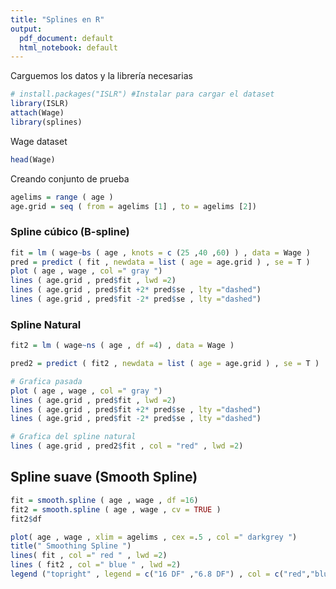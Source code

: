 ```yaml
---
title: "Splines en R"
output:
  pdf_document: default
  html_notebook: default
---
```


Carguemos los datos y la librería necesarias
```r
# install.packages("ISLR") #Instalar para cargar el dataset
library(ISLR)
attach(Wage)
library(splines)
```

Wage dataset
```r
head(Wage)
```

Creando conjunto de prueba
```r
agelims = range ( age )
age.grid = seq ( from = agelims [1] , to = agelims [2])
```


### Spline cúbico (B-spline)
```r
fit = lm ( wage~bs ( age , knots = c (25 ,40 ,60) ) , data = Wage )
pred = predict ( fit , newdata = list ( age = age.grid ) , se = T )
plot ( age , wage , col =" gray ") 
lines ( age.grid , pred$fit , lwd =2)
lines ( age.grid , pred$fit +2* pred$se , lty ="dashed") 
lines ( age.grid , pred$fit -2* pred$se , lty ="dashed")
```

### Spline Natural

```r
fit2 = lm ( wage~ns ( age , df =4) , data = Wage )

pred2 = predict ( fit2 , newdata = list ( age = age.grid ) , se = T ) 

# Grafica pasada
plot ( age , wage , col =" gray ") 
lines ( age.grid , pred$fit , lwd =2)
lines ( age.grid , pred$fit +2* pred$se , lty ="dashed") 
lines ( age.grid , pred$fit -2* pred$se , lty ="dashed")

# Grafica del spline natural
lines ( age.grid , pred2$fit , col = "red" , lwd =2)
```

## Spline suave  (Smooth Spline)

```r
fit = smooth.spline ( age , wage , df =16) 
fit2 = smooth.spline ( age , wage , cv = TRUE )
fit2$df
```

```r
plot( age , wage , xlim = agelims , cex =.5 , col =" darkgrey ")
title(" Smoothing Spline ")
lines( fit , col =" red " , lwd =2)
lines ( fit2 , col =" blue " , lwd =2) 
legend ("topright" , legend = c("16 DF" ,"6.8 DF") , col = c("red","blue") , lty =1 , lwd =2 , cex =.8)
```

